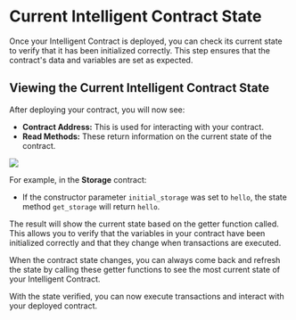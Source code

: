 # Current Intelligent Contract State

Once your Intelligent Contract is deployed, you can check its current state to verify that it has been initialized correctly. This step ensures that the contract's data and variables are set as expected.

## Viewing the Current Intelligent Contract State

After deploying your contract, you will now see:

- **Contract Address:** This is used for interacting with your contract.
- **Read Methods:** These return information on the current state of the contract.


<Image src="/contract-IC.png" width={700} height={700} />


For example, in the **Storage** contract:
- If the constructor parameter `initial_storage` was set to `hello`, the state method `get_storage` will return `hello`.

The result will show the current state based on the getter function called. This allows you to verify that the variables in your contract have been initialized correctly and that they change when transactions are executed.

<Callout>
  When the contract state changes, you can always come back and refresh the state by calling these getter functions to see the most current state of your Intelligent Contract.
</Callout>

With the state verified, you can now execute transactions and interact with your deployed contract.
